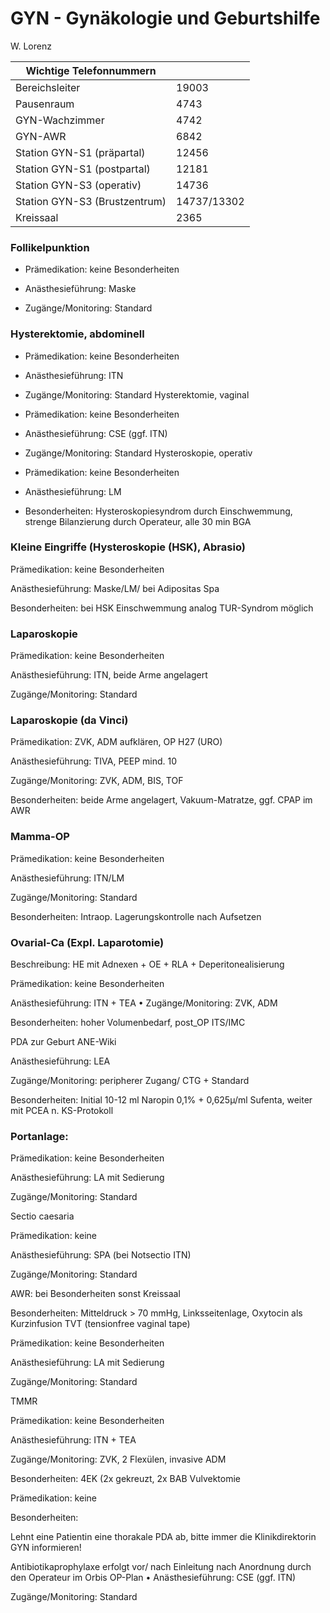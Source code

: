 
# GYN - Gynäkologie und Geburtshilfe

W. Lorenz

| Wichtige Telefonnummern       |             |
|-------------------------------|-------------|
| Bereichsleiter                | 19003       |
| Pausenraum                    | 4743        |
| GYN-Wachzimmer                | 4742        |
| GYN-AWR                       | 6842        |
| Station GYN-S1 (präpartal)    | 12456       |
| Station GYN-S1 (postpartal)   | 12181       |
| Station GYN-S3 (operativ)     | 14736       |
| Station GYN-S3 (Brustzentrum) | 14737/13302 |
| Kreissaal                     | 2365        |

### Follikelpunktion

-   Prämedikation: keine Besonderheiten

-   Anästhesieführung: Maske

-   Zugänge/Monitoring: Standard

### Hysterektomie, abdominell

-   Prämedikation: keine Besonderheiten

-   Anästhesieführung: ITN

-   Zugänge/Monitoring: Standard Hysterektomie, vaginal

-   Prämedikation: keine Besonderheiten

-   Anästhesieführung: CSE (ggf. ITN)

-   Zugänge/Monitoring: Standard Hysteroskopie, operativ

-   Prämedikation: keine Besonderheiten

-   Anästhesieführung: LM

-   Besonderheiten: Hysteroskopiesyndrom durch Einschwemmung, strenge Bilanzierung durch Operateur, alle 30 min BGA

### Kleine Eingriffe (Hysteroskopie (HSK), Abrasio)

Prämedikation: keine Besonderheiten

Anästhesieführung: Maske/LM/ bei Adipositas Spa

Besonderheiten: bei HSK Einschwemmung analog TUR-Syndrom möglich

### Laparoskopie

Prämedikation: keine Besonderheiten

Anästhesieführung: ITN, beide Arme angelagert

Zugänge/Monitoring: Standard

### Laparoskopie (da Vinci)

Prämedikation: ZVK, ADM aufklären, OP H27 (URO)

Anästhesieführung: TIVA, PEEP mind. 10

Zugänge/Monitoring: ZVK, ADM, BIS, TOF

Besonderheiten: beide Arme angelagert, Vakuum-Matratze, ggf. CPAP im AWR

### Mamma-OP

Prämedikation: keine Besonderheiten

Anästhesieführung: ITN/LM

Zugänge/Monitoring: Standard

Besonderheiten: Intraop. Lagerungskontrolle nach Aufsetzen

### Ovarial-Ca (Expl. Laparotomie)

Beschreibung: HE mit Adnexen + OE + RLA + Deperitonealisierung

Prämedikation: keine Besonderheiten

Anästhesieführung: ITN + TEA • Zugänge/Monitoring: ZVK, ADM

Besonderheiten: hoher Volumenbedarf, post_OP ITS/IMC

PDA zur Geburt ANE-Wiki

Anästhesieführung: LEA

Zugänge/Monitoring: peripherer Zugang/ CTG + Standard

Besonderheiten: Initial 10-12 ml Naropin 0,1% + 0,625µ/ml Sufenta, weiter mit PCEA n. KS-Protokoll

### Portanlage:

Prämedikation: keine Besonderheiten

Anästhesieführung: LA mit Sedierung

Zugänge/Monitoring: Standard

Sectio caesaria

Prämedikation: keine

Anästhesieführung: SPA (bei Notsectio ITN)

Zugänge/Monitoring: Standard

AWR: bei Besonderheiten sonst Kreissaal

Besonderheiten: Mitteldruck \> 70 mmHg, Linksseitenlage, Oxytocin als Kurzinfusion TVT (tensionfree vaginal tape)

Prämedikation: keine Besonderheiten

Anästhesieführung: LA mit Sedierung

Zugänge/Monitoring: Standard

TMMR

Prämedikation: keine Besonderheiten

Anästhesieführung: ITN + TEA

Zugänge/Monitoring: ZVK, 2 Flexülen, invasive ADM

Besonderheiten: 4EK (2x gekreuzt, 2x BAB Vulvektomie

Prämedikation: keine

Besonderheiten:

Lehnt eine Patientin eine thorakale PDA ab, bitte immer die Klinikdirektorin GYN informieren!

Antibiotikaprophylaxe erfolgt vor/ nach Einleitung nach Anordnung durch den Operateur im Orbis OP-Plan • Anästhesieführung: CSE (ggf. ITN)

Zugänge/Monitoring: Standard
